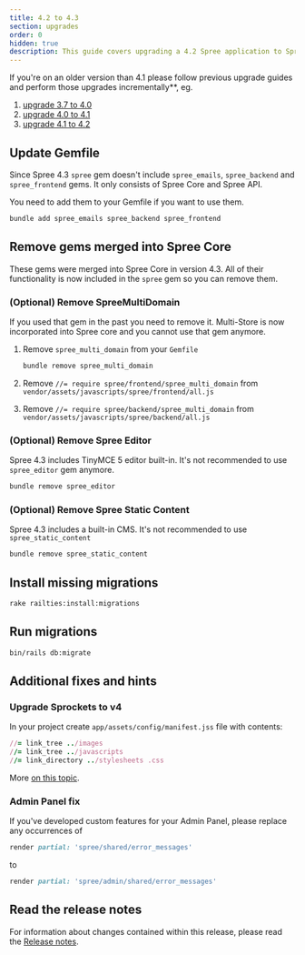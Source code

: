 ```yaml
---
title: 4.2 to 4.3
section: upgrades
order: 0
hidden: true
description: This guide covers upgrading a 4.2 Spree application to Spree 4.3.
---
```


<Note>
If you're on an older version than 4.1 please follow previous upgrade guides and perform those upgrades incrementally**, eg.

1. [upgrade 3.7 to 4.0](3.7-to-4.0)
2. [upgrade 4.0 to 4.1](4.0-to-4.1)
3. [upgrade 4.1 to 4.2](4.1-to-4.2)
</Note>

## Update Gemfile

Since Spree 4.3 `spree` gem doesn't include `spree_emails`, `spree_backend` and `spree_frontend` gems. It only consists of Spree Core and Spree API.

You need to add them to your Gemfile if you want to use them.

```bash
bundle add spree_emails spree_backend spree_frontend
```

## Remove gems merged into Spree Core

These gems were merged into Spree Core in version 4.3. All of their functionality is now included in the `spree` gem so you can remove them.

### \(Optional\) Remove SpreeMultiDomain

If you used that gem in the past you need to remove it. Multi-Store is now incorporated into Spree core and you cannot use that gem anymore.

1. Remove `spree_multi_domain` from your `Gemfile`

    ```bash
    bundle remove spree_multi_domain
    ```

2. Remove `//= require spree/frontend/spree_multi_domain` from `vendor/assets/javascripts/spree/frontend/all.js`
3. Remove `//= require spree/backend/spree_multi_domain` from `vendor/assets/javascripts/spree/backend/all.js`

### \(Optional\) Remove Spree Editor

Spree 4.3 includes TinyMCE 5 editor built-in. It's not recommended to use `spree_editor` gem anymore.

```bash
bundle remove spree_editor
```

### \(Optional\) Remove Spree Static Content

Spree 4.3 includes a built-in CMS. It's not recommended to use `spree_static_content`

```bash
bundle remove spree_static_content
```

## Install missing migrations

```bash
rake railties:install:migrations
```

## Run migrations

```bash
bin/rails db:migrate
```

## Additional fixes and hints

### Upgrade Sprockets to v4

In your project create  `app/assets/config/manifest.jss` file with contents:

```ruby
//= link_tree ../images
//= link_tree ../javascripts
//= link_directory ../stylesheets .css
```

More [on this topic](https://github.com/rails/sprockets/blob/main/UPGRADING.md#manifestjs).

### Admin Panel fix

If you've developed custom features for your Admin Panel, please replace any occurrences of

```ruby
render partial: 'spree/shared/error_messages'
```

to

```ruby
render partial: 'spree/admin/shared/error_messages'
```

## Read the release notes

For information about changes contained within this release, please read the [Release notes](https://github.com/spree/spree/releases/v4.3.0).
